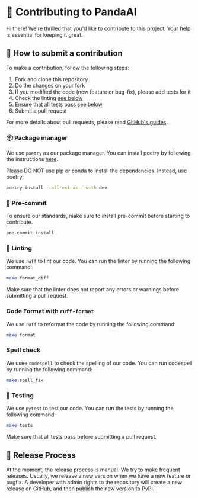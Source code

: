 # 🐼 Contributing to PandaAI

Hi there! We're thrilled that you'd like to contribute to this project. Your help is essential for keeping it great.

## 🤝 How to submit a contribution

To make a contribution, follow the following steps:

1. Fork and clone this repository
2. Do the changes on your fork
3. If you modified the code (new feature or bug-fix), please add tests for it
4. Check the linting [see below](#linting)
5. Ensure that all tests pass [see below](#testing)
6. Submit a pull request

For more details about pull requests, please read [GitHub's guides](https://docs.github.com/en/pull-requests/collaborating-with-pull-requests/proposing-changes-to-your-work-with-pull-requests/creating-a-pull-request).

### 📦 Package manager

We use `poetry` as our package manager. You can install poetry by following the instructions [here](https://python-poetry.org/docs/#installation).

Please DO NOT use pip or conda to install the dependencies. Instead, use poetry:

```bash
poetry install --all-extras --with dev
```

### 📌 Pre-commit

To ensure our standards, make sure to install pre-commit before starting to contribute.

```bash
pre-commit install
```

### 🧹 Linting

We use `ruff` to lint our code. You can run the linter by running the following command:

```bash
make format_diff
```

Make sure that the linter does not report any errors or warnings before submitting a pull request.

### Code Format with `ruff-format`

We use `ruff` to reformat the code by running the following command:

```bash
make format
```

### Spell check

We usee `codespell` to check the spelling of our code. You can run codespell by running the following command:

```bash
make spell_fix
```

### 🧪 Testing

We use `pytest` to test our code. You can run the tests by running the following command:

```bash
make tests
```

Make sure that all tests pass before submitting a pull request.

## 🚀 Release Process

At the moment, the release process is manual. We try to make frequent releases. Usually, we release a new version when we have a new feature or bugfix. A developer with admin rights to the repository will create a new release on GitHub, and then publish the new version to PyPI.
